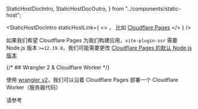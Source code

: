   StaticHostDocIntro,
  StaticHostDocOutro,
} from "../components/static-host";

<StaticHostDocIntro
  staticHostLink={
    <>
      ， 比如 <a href='https://pages.cloudflare.com/'>Cloudflare Pages</a>
    </>
  }
/>

如果我们希望 Cloudflare Pages 为我们构建应用，`vite-plugin-ssr` 需要 Node.js 版本 `>=12.19.0`，我们可能需要更改 <a href="https://developers.cloudflare.com/pages/platform/build-configuration#language-support-and-tools">Cloudflare Pages 的默认 Node.js 版本</a>

<StaticHostDocOutro />

{/* ## Wrangler 2 & Cloudflare Worker */}

使用 [wrangler v2](https://github.com/cloudflare/wrangler2)，我们可以沿着 Cloudflare Pages 部署一个 Cloudflare Worker（服务器代码）

请参考 <Link href="/cloudflare-workers#cloudflare-pages" doNotInferSectionTitle={true} />
